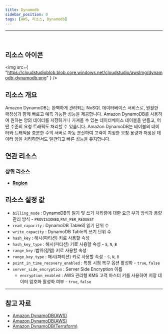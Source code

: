 ```yaml
---
title: Dynamodb
sidebar_position: 0
tags: [AWS, 리소스, Dynamodb]
---
```


<hr />
<br />

## 리소스 아이콘

<img
    src={
        "https://cloudstudioblob.blob.core.windows.net/cloudstudio/awsImg/dynamodb-dynamodb.png"
    }
/>

## 리소스 개요

Amazon DynamoDB는 완벽하게 관리되는 NoSQL 데이터베이스 서비스로, 원활한 확장성과 함께 빠르고 예측 가능한 성능을 제공합니다. Amazon DynamoDB를 사용하여 원하는 양의 데이터를 저장하거나 가져올 수 있는 데이터베이스 테이블을 만들고, 어떤 수준의 요청 트래픽도 처리할 수 있습니다. Amazon DynamoDB는 테이블의 데이터와 트래픽을 충분한 수의 서버로 자동 분산하여 고객이 지정한 요청 용량과 저장된 데이터 양을 처리하면서도 일관되고 빠른 성능을 유지합니다.

## 연관 리소스

### 상위 리소스

-   [**Region**](https://docs.cstudio.app/docs/resource/aws/Base/Region)

## 리소스 설정 값

-   `billing_mode` : DynamoDB의 읽기 및 쓰기 처리량에 대한 요금 부과 방식과 용량 관리 방식 - `PROVISIONED`,`PAY_PER_REQUEST`
-   `read_capacity` : DynamoDB Table의 읽기 단위 수
-   `write_capacity` : DynamoDB Table의 쓰기 단위 수
-   `hash_key` : 해시(파티션) 키로 사용할 속성
-   `hash_key_type` : 해시(파티션) 키로 사용할 속성 - `S`, `N`, `B`
-   `range_key` :범위(정렬) 키로 사용할 속성
-   `range_key_type` : 해시(파티션) 키로 사용할 속성 - `S`, `N`, `B`
-   `point_in_time_recovery_enabled` : 특정 시점 복구 옵션 활성화 - `true`, `false`
-   `server_side_encryption` : Server Side Encryption 이름
    -   `encryption_enabled` : AWS 관리형 KMS 고객 마스터 키를 사용하여 저장 데이터 암호화 활성화 여부 - `true`, `false`

---

## 참고 자료

-   [Amazon DynamoDB(AWS)](https://docs.aws.amazon.com/ko_kr/amazondynamodb/latest/developerguide/Introduction.html)
-   [Amazon DynamoDB(AWS)](https://aws.amazon.com/ko/dynamodb/pricing/?nc2=type_a)
-   [Amazon DynamoDB(Terraform)](https://registry.terraform.io/providers/hashicorp/aws/latest/docs/resources/dynamodb_contributor_insights)
